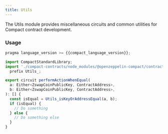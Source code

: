 ```yaml
---
title: Utils
---
```


The Utils module provides miscellaneous circuits and common utilities for Compact contract development.

### Usage

```typescript
pragma language_version >= {{compact_language_version}};

import CompactStandardLibrary;
import './compact-contracts/node_modules/@openzeppelin-compact/contracts/src/utils/Utils'
  prefix Utils_;

export circuit performActionWhenEqual(
  a: Either<ZswapCoinPublicKey, ContractAddress>,
  b: Either<ZswapCoinPublicKey, ContractAddress>,
): [] {
  const isEqual = Utils_isKeyOrAddressEqual(a, b);
  if (isEqual) {
    // Do something
  } else {
    // Do something else
  }
}
```
